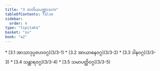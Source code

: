 ```yaml
---
title: "3 တတိယပဏ္ဏာသက"
tableOfContents: false
sidebar:
  order: 4
type: "tipitaka"
basket: "su"
book: "a2"
---
```



<DynamicBreadcrumb />



<TableOfContents book="a2" section="3">
* [3.1 အာသာဒုပ္ပဇဟဝဂ္ဂ](3/3-1)
* [3.2 အာယာစနဝဂ္ဂ](3/3-2)
* [3.3 ဒါနဝဂ္ဂ](3/3-3)
* [3.4 သန္ထာရဝဂ္ဂ](3/3-4)
* [3.5 သမာပတ္တိဝဂ္ဂ](3/3-5)
</TableOfContents>